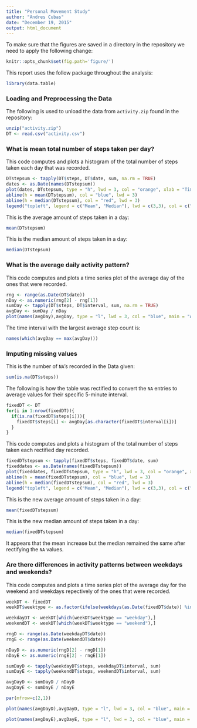 ```yaml
---
title: "Personal Movement Study"
author: "Andres Cubas"
date: "December 19, 2015"
output: html_document
---
```


To make sure that the figures are saved in a directory in the repository we need to apply the following change:

```r
knitr::opts_chunk$set(fig.path='figure/')
```

This report uses the follow package throughout the analysis: 

```r
library(data.table)
```

### Loading and Preprocessing the Data

The following is used to unload the data from `activity.zip` found in the repository:
```r
unzip("activity.zip")
DT <- read.csv("activity.csv")
```

### What is mean total number of steps taken per day?

This code computes and plots a histogram of the total number of steps taken each day that was recorded.

```r
DTstepsum <- tapply(DT$steps, DT$date, sum, na.rm = TRUE)
dates <- as.Date(names(DTstepsum))
plot(dates, DTstepsum, type = "h", lwd = 3, col = "orange", xlab = "Time(days)", ylab = "Movement(steps)", main = "Histogram for Movement versus Steps per Day")
abline(h = mean(DTstepsum), col = "blue", lwd = 3)
abline(h = median(DTstepsum), col = "red", lwd = 3)
legend("topleft", legend = c("Mean", "Median"), lwd = c(3,3), col = c("blue", "red"))
```

This is the average amount of steps taken in a day:

```r
mean(DTstepsum)
```

This is the median amount of steps taken in a day:

```r
median(DTstepsum)
```

### What is the average daily activity pattern?

This code computes and plots a time series plot of the average day of the ones that were recorded.

```r
rng <- range(as.Date(DT$date))
nDay <- as.numeric(rng[2] - rng[1])
sumDay <- tapply(DT$steps, DT$interval, sum, na.rm = TRUE)
avgDay <- sumDay / nDay
plot(names(avgDay),avgDay, type = "l", lwd = 3, col = "blue", main = "Avervage Day of Movement", xlab = "Time(minutes)", ylab = "Movement(steps)")
```

The time interval with the largest average step count is:
```r
names(which(avgDay == max(avgDay)))
```

### Imputing missing values

This is the number of `NA`'s recorded in the Data given:
```r
sum(is.na(DT$steps))
```

The following is how the table was rectified to convert the `NA` entries to average values for their specific 5-minute interval.

```r
fixedDT <- DT
for(i in 1:nrow(fixedDT)){
  if(is.na(fixedDT$steps[i])){
    fixedDT$steps[i] <- avgDay[as.character(fixedDT$interval[i])]
  }
}
```

This code computes and plots a histogram of the total number of steps taken each rectified day recorded.

```r
fixedDTstepsum <- tapply(fixedDT$steps, fixedDT$date, sum)
fixeddates <- as.Date(names(fixedDTstepsum))
plot(fixeddates, fixedDTstepsum, type = "h", lwd = 3, col = "orange", xlab = "Time(days)", ylab = "Movement(steps)", main = "Histogram for Movement versus Steps per Day (NA's replaced)")
abline(h = mean(fixedDTstepsum), col = "blue", lwd = 3)
abline(h = median(fixedDTstepsum), col = "red", lwd = 3)
legend("topleft", legend = c("Mean", "Median"), lwd = c(3,3), col = c("blue", "red"))
```

This is the new average amount of steps taken in a day:

```r
mean(fixedDTstepsum)
```

This is the new median amount of steps taken in a day:

```r
median(fixedDTstepsum)
```

It appears that the mean increase but the median remained the same after rectifying the `NA` values.

### Are there differences in activity patterns between weekdays and weekends?

This code computes and plots a time series plot of the average day for the weekend and weekdays repectively of the ones that were recorded.

```r
weekDT <- fixedDT
weekDT$weektype <- as.factor(ifelse(weekdays(as.Date(fixedDT$date)) %in% c("Saturday","Sunday"),"weekend", "weekday"))

weekdayDT <- weekDT[which(weekDT$weektype == "weekday"),]
weekendDT <- weekDT[which(weekDT$weektype == "weekend"),]

rngD <- range(as.Date(weekdayDT$date))
rngE <- range(as.Date(weekendDT$date))

nDayD <- as.numeric(rngD[2] - rngD[1])
nDayE <- as.numeric(rngE[2] - rngE[1])

sumDayD <- tapply(weekdayDT$steps, weekdayDT$interval, sum)
sumDayE <- tapply(weekendDT$steps, weekendDT$interval, sum)

avgDayD <- sumDayD / nDayD
avgDayE <- sumDayE / nDayE

par(mfrow=c(2,1))

plot(names(avgDayD),avgDayD, type = "l", lwd = 3, col = "blue", main = "Avervage Day of Movement on the Weekdays", xlab = "Time(minutes)", ylab = "Movement(steps)")

plot(names(avgDayE),avgDayE, type = "l", lwd = 3, col = "blue", main = "Avervage Day of Movement on the Weekend", xlab = "Time(minutes)", ylab = "Movement(steps)")

```